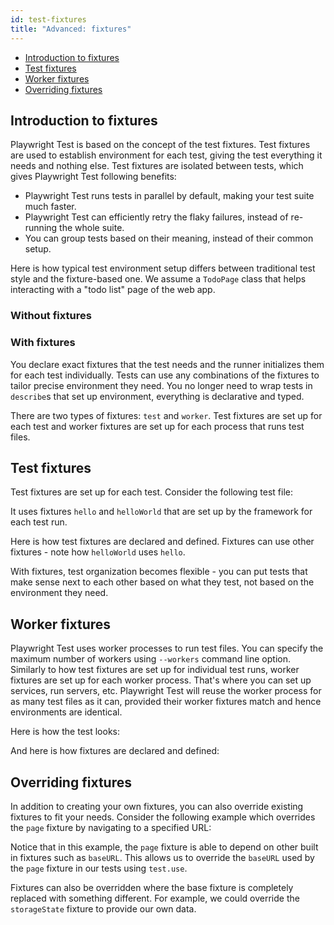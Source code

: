 ```yaml
---
id: test-fixtures
title: "Advanced: fixtures"
---
```


- [Introduction to fixtures](#introduction-to-fixtures)
- [Test fixtures](#test-fixtures)
- [Worker fixtures](#worker-fixtures)
- [Overriding fixtures](#overriding-fixtures)

## Introduction to fixtures

Playwright Test is based on the concept of the test fixtures. Test fixtures are used to establish environment for each test, giving the test everything it needs and nothing else. Test fixtures are isolated between tests, which gives Playwright Test following benefits:
- Playwright Test runs tests in parallel by default, making your test suite much faster.
- Playwright Test can efficiently retry the flaky failures, instead of re-running the whole suite.
- You can group tests based on their meaning, instead of their common setup.

Here is how typical test environment setup differs between traditional test style and the fixture-based one. We assume a `TodoPage` class that helps interacting with a "todo list" page of the web app.

### Without fixtures

### With fixtures

You declare exact fixtures that the test needs and the runner initializes them for each test individually. Tests can use any combinations of the fixtures to tailor precise environment they need. You no longer need to wrap tests in `describe`s that set up environment, everything is declarative and typed.

There are two types of fixtures: `test` and `worker`. Test fixtures are set up for each test and worker fixtures are set up for each process that runs test files.

## Test fixtures

Test fixtures are set up for each test. Consider the following test file:

It uses fixtures `hello` and `helloWorld` that are set up by the framework for each test run.

Here is how test fixtures are declared and defined. Fixtures can use other fixtures - note how `helloWorld` uses `hello`.

With fixtures, test organization becomes flexible - you can put tests that make sense next to each other based on what they test, not based on the environment they need.

## Worker fixtures

Playwright Test uses worker processes to run test files. You can specify the maximum number of workers using `--workers` command line option. Similarly to how test fixtures are set up for individual test runs, worker fixtures are set up for each worker process. That's where you can set up services, run servers, etc. Playwright Test will reuse the worker process for as many test files as it can, provided their worker fixtures match and hence environments are identical.

Here is how the test looks:

And here is how fixtures are declared and defined:

## Overriding fixtures

In addition to creating your own fixtures, you can also override existing fixtures to fit your needs. Consider the following example which overrides the `page` fixture by navigating to a specified URL:

Notice that in this example, the `page` fixture is able to depend on other built in fixtures such as `baseURL`. This allows us to override the `baseURL` used by the `page` fixture in our tests using `test.use`.

Fixtures can also be overridden where the base fixture is completely replaced with something different. For example, we could override the `storageState` fixture to provide our own data.

[Browser]: ./api/class-browser.mdx "Browser"
[BrowserContext]: ./api/class-browsercontext.mdx "BrowserContext"
[BrowserType]: ./api/class-browsertype.mdx "BrowserType"
[ConsoleMessage]: ./api/class-consolemessage.mdx "ConsoleMessage"
[Dialog]: ./api/class-dialog.mdx "Dialog"
[Download]: ./api/class-download.mdx "Download"
[ElementHandle]: ./api/class-elementhandle.mdx "ElementHandle"
[FileChooser]: ./api/class-filechooser.mdx "FileChooser"
[Frame]: ./api/class-frame.mdx "Frame"
[JSHandle]: ./api/class-jshandle.mdx "JSHandle"
[Keyboard]: ./api/class-keyboard.mdx "Keyboard"
[Locator]: ./api/class-locator.mdx "Locator"
[Mouse]: ./api/class-mouse.mdx "Mouse"
[Page]: ./api/class-page.mdx "Page"
[Playwright]: ./api/class-playwright.mdx "Playwright"
[PlaywrightException]: ./api/class-playwrightexception.mdx "PlaywrightException"
[Request]: ./api/class-request.mdx "Request"
[Response]: ./api/class-response.mdx "Response"
[Route]: ./api/class-route.mdx "Route"
[Selectors]: ./api/class-selectors.mdx "Selectors"
[TimeoutError]: ./api/class-timeouterror.mdx "TimeoutError"
[Touchscreen]: ./api/class-touchscreen.mdx "Touchscreen"
[Tracing]: ./api/class-tracing.mdx "Tracing"
[Video]: ./api/class-video.mdx "Video"
[WebSocket]: ./api/class-websocket.mdx "WebSocket"
[WebSocketFrame]: ./api/class-websocketframe.mdx "WebSocketFrame"
[Worker]: ./api/class-worker.mdx "Worker"
[Element]: https://developer.mozilla.org/en-US/docs/Web/API/element "Element"
[EvaluationArgument]: ./core-concepts.mdx#evaluation-argument "EvaluationArgument"
[Promise]: https://developer.mozilla.org/en-US/docs/Web/JavaScript/Reference/Global_Objects/Promise "Promise"
[iterator]: https://developer.mozilla.org/en-US/docs/Web/JavaScript/Reference/Iteration_protocols "Iterator"
[origin]: https://developer.mozilla.org/en-US/docs/Glossary/Origin "Origin"
[selector]: https://developer.mozilla.org/en-US/docs/Web/CSS/CSS_Selectors "selector"
[Serializable]: https://developer.mozilla.org/en-US/docs/Web/JavaScript/Reference/Global_Objects/JSON/stringify#Description "Serializable"
[UIEvent.detail]: https://developer.mozilla.org/en-US/docs/Web/API/UIEvent/detail "UIEvent.detail"
[UnixTime]: https://en.wikipedia.org/wiki/Unix_time "Unix Time"
[xpath]: https://developer.mozilla.org/en-US/docs/Web/XPath "xpath"

[boolean]: https://docs.oracle.com/javase/tutorial/java/nutsandbolts/datatypes.html "boolean"
[byte&#91;&#93;]: https://docs.oracle.com/javase/tutorial/java/nutsandbolts/datatypes.html "byte[]"
[Consumer]: https://docs.oracle.com/javase/8/docs/api/java/util/function/Consumer.html "Consumer"
[double]: https://docs.oracle.com/javase/tutorial/java/nutsandbolts/datatypes.html "double"
[InputStream]: https://docs.oracle.com/javase/8/docs/api/java/io/InputStream.html "InputStream"
[int]: https://docs.oracle.com/javase/tutorial/java/nutsandbolts/datatypes.html "int"
[List]: https://docs.oracle.com/javase/8/docs/api/java/util/List.html "List"
[Map]: https://docs.oracle.com/javase/8/docs/api/java/util/Map.html "Map"
[null]: https://docs.oracle.com/javase/specs/jls/se8/html/jls-3.html#jls-3.10.7 "null"
[Object]: https://docs.oracle.com/javase/8/docs/api/java/lang/Object.html "Object"
[Path]: https://docs.oracle.com/javase/8/docs/api/java/nio/file/Path.html "Path"
[Pattern]: https://docs.oracle.com/javase/8/docs/api/java/util/regex/Pattern.html "Pattern"
[Predicate]: https://docs.oracle.com/javase/8/docs/api/java/util/function/Predicate.html "Predicate"
[void]: https://docs.oracle.com/javase/tutorial/java/javaOO/methods.html "void"
[Runnable]: https://docs.oracle.com/javase/8/docs/api/java/lang/Runnable.html "Runnable"
[RuntimeException]: https://docs.oracle.com/javase/8/docs/api/java/lang/RuntimeException.html "RuntimeException"
[String]: https://docs.oracle.com/javase/8/docs/api/java/lang/String.html "String"

[all available image tags]: https://mcr.microsoft.com/v2/playwright/java/tags/list "all available image tags"
[Docker Hub]: https://hub.docker.com/_/microsoft-playwright-java "Docker Hub"
[Dockerfile.focal]: https://github.com/microsoft/playwright-java/blob/master/Dockerfile.focal "Dockerfile.focal"